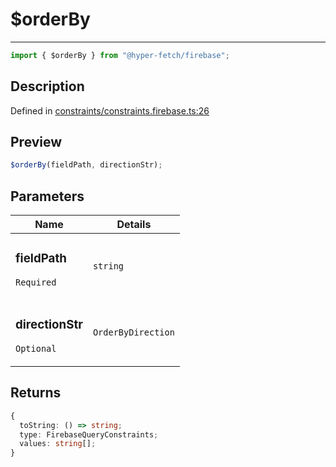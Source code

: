 # $orderBy

<div class="api-docs__separator" data-reactroot="">

---

</div><div class="api-docs__import" data-reactroot="">

```ts
import { $orderBy } from "@hyper-fetch/firebase";
```

</div><div class="api-docs__section">

## Description

</div><div class="api-docs__description"><span class="api-docs__do-not-parse">

</span></div><p class="api-docs__definition">

Defined in
[constraints/constraints.firebase.ts:26](https://github.com/BetterTyped/hyper-fetch/blob/c3e2c45/packages/adapter-firebase/src/constraints/constraints.firebase.ts#L26)

</p><div class="api-docs__section">

## Preview

</div><div class="api-docs__preview fn">

```ts
$orderBy(fieldPath, directionStr);
```

</div><div class="api-docs__section">

## Parameters

</div>
<div class="api-docs__parameters">
<table>
  <tr>
    <th>Name</th>
    <th>Details</th>
  </tr>
<thead>
</thead>
<tbody>
<tr param-data="docOrFields">
  <td class="api-docs__param-name required">

### fieldPath

`Required`

</td><td class="api-docs__param-type">

`string`

</td></tr><tr param-data="directionStr"><td class="api-docs__param-name optional">

### directionStr

`Optional`

</td><td class="api-docs__param-type">

`OrderByDirection`

</td></tr></tbody></table></div><div class="api-docs__section">

## Returns

</div><div class="api-docs__returns">

```ts
{
  toString: () => string;
  type: FirebaseQueryConstraints;
  values: string[];
}
```

</div>
